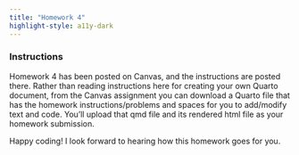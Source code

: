 ```yaml
---
title: "Homework 4"
highlight-style: a11y-dark
---
```


### Instructions

Homework 4 has been posted on Canvas, and the instructions are posted there. Rather than reading instructions here for creating your own Quarto document, from the Canvas assignment you can download a Quarto file that has the homework instructions/problems and spaces for you to add/modify text and code. You'll upload that qmd file and its rendered html file as your homework submission.

Happy coding! I look forward to hearing how this homework goes for you.